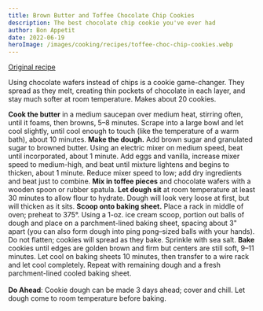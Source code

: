 ```yaml
---
title: Brown Butter and Toffee Chocolate Chip Cookies
description: The best chocolate chip cookie you've ever had
author: Bon Appetit
date: 2022-06-19
heroImage: /images/cooking/recipes/toffee-choc-chip-cookies.webp
---
```


[Original recipe](https://www.bonappetit.com/recipe/brown-butter-and-toffee-chocolate-chip-cookies)

Using chocolate wafers instead of chips is a cookie game-changer. They spread as they melt, creating thin pockets of chocolate in each layer, and stay much softer at room temperature. Makes about 20 cookies.

<ScalingTable>
  <Ingredient name="Unsalted butter" massInGrams={227} volume={1} volumeUnit="cups" />
  <Ingredient name="All purpose flour" massInGrams={250} volume={2} volumeUnit="cups" />
  <Ingredient name="Baking soda" volume={1} volumeUnit="tsp" />
  <Ingredient name="Kosher salt" volume={0.75} volumeUnit="tsp" />
  <Ingredient name="Dark brown sugar" massInGrams={215} volume={1} volumeUnit="cups" />
  <Ingredient name="Granulated sugar" massInGrams={73} volume={0.33} volumeUnit="cups" />
  <Ingredient name="Large eggs, room temperature" volume={2} />
  <Ingredient name="Vanilla extract" volume={2} volumeUnit="tsp" />
  <Ingredient
    name="Chocolate toffee bars  (preferably Skor), chopped into ¼-inch pieces"
    massInGrams={80}
    volume={1.8}
    volumeUnit="oz"
  />
  <Ingredient
    name="Chocolate wafers (disks, pistoles, fèves; preferably 72% cacao) "
    massInGrams={216}
    volume={1.5}
    volumeUnit="cups"
    scalePercent={100}
  />
  <Ingredient name="Flaky sea salt (Maldon)" volume="To taste" />
</ScalingTable>

<Instructions>
  <Step>
    <b>Cook the butter</b> in a medium saucepan over medium heat, stirring often, until it foams,
    then browns, 5–8 minutes. Scrape into a large bowl and let cool slightly, until cool enough to
    touch (like the temperature of a warm bath), about 10 minutes.
  </Step>
  <Step>
    <b>Make the dough.</b> Add brown sugar and granulated sugar to browned butter. Using an electric
    mixer on medium speed, beat until incorporated, about 1 minute. Add eggs and vanilla, increase
    mixer speed to medium-high, and beat until mixture lightens and begins to thicken, about 1
    minute. Reduce mixer speed to low; add dry ingredients and beat just to combine.
  </Step>
  <Step>
    <b>Mix in toffee pieces</b> and chocolate wafers with a wooden spoon or rubber spatula.
  </Step>
  <Step>
    <b>Let dough sit</b> at room temperature at least 30 minutes to allow flour to hydrate. Dough
    will look very loose at first, but will thicken as it sits.
  </Step>
  <Step>
    <b>Scoop onto baking sheet.</b> Place a rack in middle of oven; preheat to 375°. Using a 1-oz.
    ice cream scoop, portion out balls of dough and place on a parchment-lined baking sheet, spacing
    about 3" apart (you can also form dough into ping pong–sized balls with your hands). Do not
    flatten; cookies will spread as they bake.
  </Step>
  <Step>Sprinkle with sea salt.</Step>
  <Step>
    <b>Bake</b> cookies until edges are golden brown and firm but centers are still soft, 9–11
    minutes. Let cool on baking sheets 10 minutes, then transfer to a wire rack and let cool
    completely. Repeat with remaining dough and a fresh parchment-lined cooled baking sheet.
    <br />
    <br />
    <b>Do Ahead</b>: Cookie dough can be made 3 days ahead; cover and chill. Let dough come to room temperature
    before baking.
  </Step>
</Instructions>
